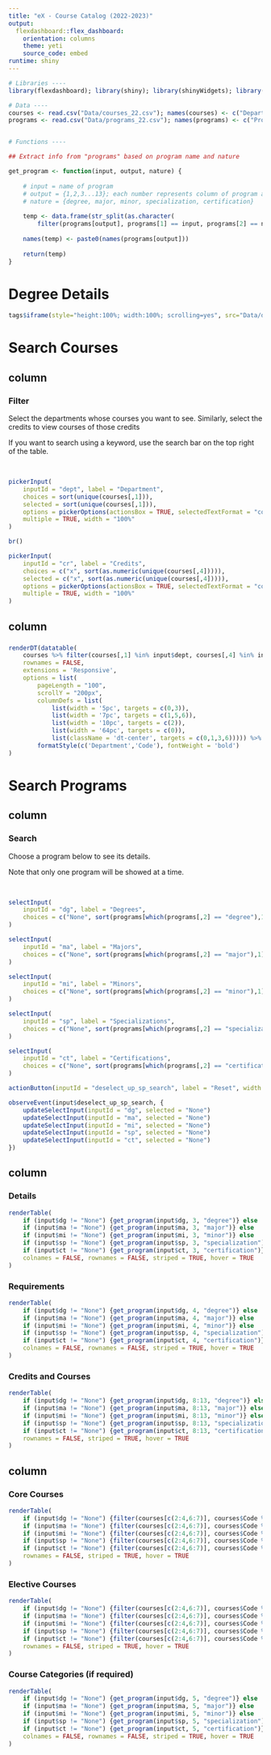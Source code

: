 ```yaml
---
title: "eX - Course Catalog (2022-2023)"
output: 
  flexdashboard::flex_dashboard:
    orientation: columns
    theme: yeti
    source_code: embed
runtime: shiny
---
```


<!--
Github repo: https://github.com/rafaefarrukh/EmpowerX 
Read README.md for details such as code notation and data files.
-->

```r

# Libraries ----
library(flexdashboard); library(shiny); library(shinyWidgets); library(tidyverse); library(DT)

# Data ----
courses <- read.csv("Data/courses_22.csv"); names(courses) <- c("Department", "Code", "Title", "Credits", "Details", "Prerequisite", "Crosslisted Code")
programs <- read.csv("Data/programs_22.csv"); names(programs) <- c("Program", "nature", "Details", "Requirements", "Course Categories", "Core Courses", "Elective Courses", "Total Credits", "Core Credits", "Elective Credits", "Total Courses", "Core Courses", "Elective Courses")


# Functions ----

## Extract info from "programs" based on program name and nature

get_program <- function(input, output, nature) {
    
    # input = name of program
    # output = {1,2,3...13}; each number represents column of program and the info in it
    # nature = {degree, major, minor, specialization, certification}
    
    temp <- data.frame(str_split(as.character(
        filter(programs[output], programs[1] == input, programs[2] == nature)), "\n"))
    
    names(temp) <- paste0(names(programs[output]))
    
    return(temp)
}

```

<!------------------------------------------------------------------------------------------------->

# Degree Details {.tabset}

```r

tags$iframe(style="height:100%; width:100%; scrolling=yes", src="Data/degree_details.pdf")

```

<!------------------------------------------------------------------------------------------------->

# Search Courses

## column {.sidebar data-width="250"}

### Filter

Select the departments whose courses you want to see. Similarly, select the credits to view courses of those credits

If you want to search using a keyword, use the search bar on the top right of the table. 

<br>

```r

pickerInput(
    inputId = "dept", label = "Department", 
    choices = sort(unique(courses[,1])),
    selected = sort(unique(courses[,1])),
    options = pickerOptions(actionsBox = TRUE, selectedTextFormat = "count > 3"),
    multiple = TRUE, width = "100%"
)

br()

pickerInput(
    inputId = "cr", label = "Credits",
    choices = c("x", sort(as.numeric(unique(courses[,4])))),
    selected = c("x", sort(as.numeric(unique(courses[,4])))),
    options = pickerOptions(actionsBox = TRUE, selectedTextFormat = "count > 3"),
    multiple = TRUE, width = "100%"
)

```

## column {data-width="750"}

### {}

```r

renderDT(datatable(
    courses %>% filter(courses[,1] %in% input$dept, courses[,4] %in% input$cr),
    rownames = FALSE, 
    extensions = 'Responsive',
    options = list(
        pageLength = "100",
        scrollY = "200px",
        columnDefs = list(
            list(width = '5pc', targets = c(0,3)),
            list(width = '7pc', targets = c(1,5,6)),
            list(width = '10pc', targets = c(2)),
            list(width = '64pc', targets = c(0)),
            list(className = 'dt-center', targets = c(0,1,3,6))))) %>%
        formatStyle(c('Department','Code'), fontWeight = 'bold')
)

```

<!------------------------------------------------------------------------------------------------->

# Search Programs

## column {.sidebar data-width="250"}

### Search

Choose a program below to see its details.

Note that only one program will be showed at a time.

<br>

```r

selectInput(
    inputId = "dg", label = "Degrees",
    choices = c("None", sort(programs[which(programs[,2] == "degree"),1])), selected = "None"
)

selectInput(
    inputId = "ma", label = "Majors",
    choices = c("None", sort(programs[which(programs[,2] == "major"),1])), selected = "None"
)

selectInput(
    inputId = "mi", label = "Minors",
    choices = c("None", sort(programs[which(programs[,2] == "minor"),1])), selected = "None"
)

selectInput(
    inputId = "sp", label = "Specializations",
    choices = c("None", sort(programs[which(programs[,2] == "specialization"),1])), selected = "None"
)

selectInput(
    inputId = "ct", label = "Certifications",
    choices = c("None", sort(programs[which(programs[,2] == "certification"),1])), selected = "None"
)

actionButton(inputId = "deselect_up_sp_search", label = "Reset", width = "100%")

observeEvent(input$deselect_up_sp_search, {
    updateSelectInput(inputId = "dg", selected = "None")
    updateSelectInput(inputId = "ma", selected = "None")
    updateSelectInput(inputId = "mi", selected = "None")
    updateSelectInput(inputId = "sp", selected = "None")
    updateSelectInput(inputId = "ct", selected = "None")
})

```

## column {data-width="350"}

### Details {data-height="450"}

```r

renderTable(
    if (input$dg != "None") {get_program(input$dg, 3, "degree")} else
    if (input$ma != "None") {get_program(input$ma, 3, "major")} else
    if (input$mi != "None") {get_program(input$mi, 3, "minor")} else
    if (input$sp != "None") {get_program(input$sp, 3, "specialization")} else
    if (input$ct != "None") {get_program(input$ct, 3, "certification")},
    colnames = FALSE, rownames = FALSE, striped = TRUE, hover = TRUE
)

```

### Requirements {data-height="450"}

```r

renderTable(
    if (input$dg != "None") {get_program(input$dg, 4, "degree")} else
    if (input$ma != "None") {get_program(input$ma, 4, "major")} else
    if (input$mi != "None") {get_program(input$mi, 4, "minor")} else
    if (input$sp != "None") {get_program(input$sp, 4, "specialization")} else
    if (input$ct != "None") {get_program(input$ct, 4, "certification")},
    colnames = FALSE, rownames = FALSE, striped = TRUE, hover = TRUE
)

```

### Credits and Courses {data-height="100"}

```r

renderTable(
    if (input$dg != "None") {get_program(input$dg, 8:13, "degree")} else
    if (input$ma != "None") {get_program(input$ma, 8:13, "major")} else
    if (input$mi != "None") {get_program(input$mi, 8:13, "minor")} else
    if (input$sp != "None") {get_program(input$sp, 8:13, "specialization")} else
    if (input$ct != "None") {get_program(input$ct, 8:13, "certification")},
    rownames = FALSE, striped = TRUE, hover = TRUE
)

```

## column {.tabset data-width="350"}

### Core Courses

```r

renderTable(
    if (input$dg != "None") {filter(courses[c(2:4,6:7)], courses$Code %in% unlist(get_program(input$dg, 6, "degree")))} else
    if (input$ma != "None") {filter(courses[c(2:4,6:7)], courses$Code %in% unlist(get_program(input$ma, 6, "major")))} else
    if (input$mi != "None") {filter(courses[c(2:4,6:7)], courses$Code %in% unlist(get_program(input$mi, 6, "minor")))} else
    if (input$sp != "None") {filter(courses[c(2:4,6:7)], courses$Code %in% unlist(get_program(input$sp, 6, "specialization")))} else
    if (input$ct != "None") {filter(courses[c(2:4,6:7)], courses$Code %in% unlist(get_program(input$ct, 6, "certification")))},
    rownames = FALSE, striped = TRUE, hover = TRUE
)

```

### Elective Courses

```r

renderTable(
    if (input$dg != "None") {filter(courses[c(2:4,6:7)], courses$Code %in% unlist(get_program(input$dg, 7, "degree")))} else
    if (input$ma != "None") {filter(courses[c(2:4,6:7)], courses$Code %in% unlist(get_program(input$ma, 7, "major")))} else
    if (input$mi != "None") {filter(courses[c(2:4,6:7)], courses$Code %in% unlist(get_program(input$mi, 7, "minor")))} else
    if (input$sp != "None") {filter(courses[c(2:4,6:7)], courses$Code %in% unlist(get_program(input$sp, 7, "specialization")))} else
    if (input$ct != "None") {filter(courses[c(2:4,6:7)], courses$Code %in% unlist(get_program(input$ct, 7, "certification")))},
    rownames = FALSE, striped = TRUE, hover = TRUE
)

```

### Course Categories (if required)

```r

renderTable(
    if (input$dg != "None") {get_program(input$dg, 5, "degree")} else
    if (input$ma != "None") {get_program(input$ma, 5, "major")} else
    if (input$mi != "None") {get_program(input$mi, 5, "minor")} else
    if (input$sp != "None") {get_program(input$sp, 5, "specialization")} else
    if (input$ct != "None") {get_program(input$ct, 5, "certification")},
    colnames = FALSE, rownames = FALSE, striped = TRUE, hover = TRUE
)

```

<!------------------------------------------------------------------------------------------------->
